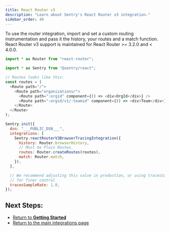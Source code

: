 ```yaml
---
title: React Router v3
description: "Learn about Sentry's React Router v3 integration."
sidebar_order: 40
---
```


To use the router integration, import and set a custom routing instrumentation and pass it the history, your routes and a match function. React Router v3 support is maintained for React Router >= 3.2.0 and < 4.0.0.


```javascript {18-23}
import * as Router from "react-router";

import * as Sentry from "@sentry/react";

// Routes looks like this:
const routes = (
  <Route path="/">
    <Route path="organizations/">
      <Route path=":orgid" component={() => <div>OrgId</div>} />
      <Route path=":orgid/v1/:teamid" component={() => <div>Team</div>} />
    </Route>
  </Route>
);

Sentry.init({
  dsn: "___PUBLIC_DSN___",
  integrations: [
    Sentry.reactRouterV3BrowserTracingIntegration({
      history: Router.browserHistory,
      // Must be Plain Routes.
      routes: Router.createRoutes(routes),
      match: Router.match,
    }),
  ],

  // We recommend adjusting this value in production, or using tracesSampler
  // for finer control
  tracesSampleRate: 1.0,
});
```

## Next Steps:

- [Return to **Getting Started**](../../)
- [Return to the main integrations page](../)